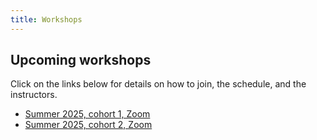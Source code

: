 ```yaml
---
title: Workshops
---
```


## Upcoming workshops

Click on the links below for details on how to join, the schedule, and the instructors.

- [Summer 2025, cohort 1, Zoom](workshops/summer-2025-cohort-1.qmd)
- [Summer 2025, cohort 2, Zoom](workshops/summer-2025-cohort-2.qmd)